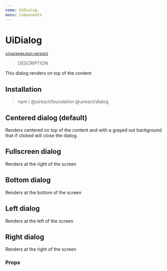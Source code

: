 ```yaml
---
name: UiDialog
menu: Components
---
```





# UiDialog

<sup>
  <a href="https://github.com/inavac182/ui-react/blob/main/packages/dialog/" target="_blank">
    v{packageJson.version}
  </a>
</sup>

> DESCRIPTION

This dialog renders on top of the content

## Installation

> npm i @uireact/foundation @uireact/dialog

## Centered dialog (default)

Renders centered on top of the content and with a grayed out background that if clicked will close the dialog.

<Playground>
  <DialogsExample />
</Playground>

## Fullscreen dialog

Renders at the right of the screen

<Playground>
  <DialogsExample type={UiDialogType.FULLSCREEN} />
</Playground>

## Bottom dialog

Renders at the bottom of the screen

<Playground>
  <DialogsExample type={UiDialogType.BOTTOM} />
</Playground>

## Left dialog

Renders at the left of the screen

<Playground>
  <DialogsExample type={UiDialogType.LEFT} />
</Playground>

## Right dialog

Renders at the right of the screen

<Playground>
  <DialogsExample type={UiDialogType.RIGHT} />
</Playground>

### Props

<Props of={UiDialog} />
